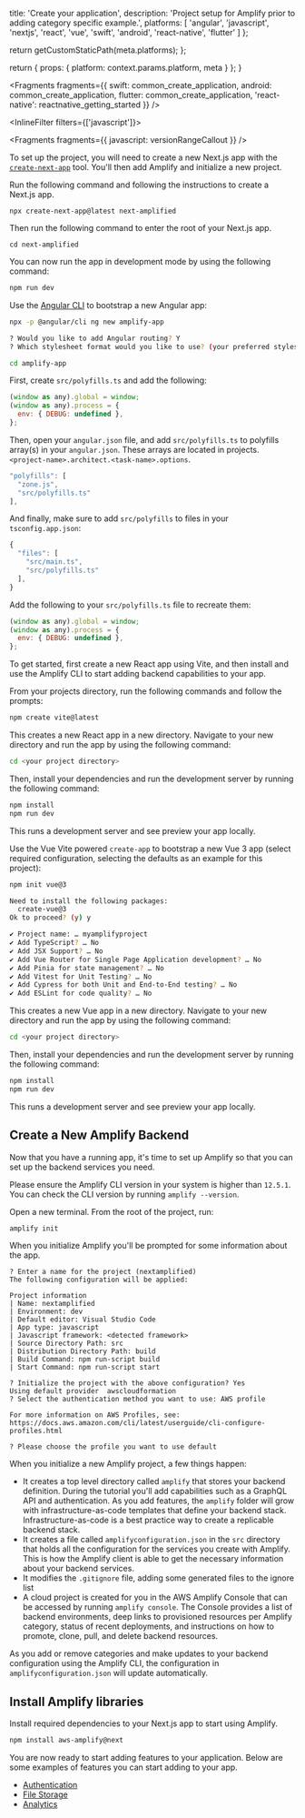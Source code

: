 
  title: 'Create your application',
  description:
    'Project setup for Amplify prior to adding category specific example.',
  platforms: [
    'angular',
    'javascript',
    'nextjs',
    'react',
    'vue',
    'swift',
    'android',
    'react-native',
    'flutter'
  ]
};

  return getCustomStaticPath(meta.platforms);
};

  return {
    props: {
      platform: context.params.platform,
      meta
    }
  };
}


<Fragments
  fragments={{
    swift: common_create_application,
    android: common_create_application,
    flutter: common_create_application,
    'react-native': reactnative_getting_started
  }}
/>

<InlineFilter filters={['javascript']}>

<BlockSwitcher>

<Block name="Next.js">


<Fragments fragments={{ javascript: versionRangeCallout }} />

To set up the project, you will need to create a new Next.js app with the [`create-next-app`](https://nextjs.org/docs/api-reference/create-next-app) tool. You'll then add Amplify and initialize a new project.

Run the following command and following the instructions to create a Next.js app.

```shellscript
npx create-next-app@latest next-amplified
```

Then run the following command to enter the root of your Next.js app.

```shellscript
cd next-amplified
```

You can now run the app in development mode by using the following command:

```bash
npm run dev
```

</Block>

<Block name="Angular">

Use the [Angular CLI](https://github.com/angular/angular-cli) to bootstrap a new Angular app:

```bash
npx -p @angular/cli ng new amplify-app

? Would you like to add Angular routing? Y
? Which stylesheet format would you like to use? (your preferred stylesheet provider)

cd amplify-app
```

<BlockSwitcher>

<Block name="Angular 15">

First, create `src/polyfills.ts` and add the following:

```javascript
(window as any).global = window;
(window as any).process = {
  env: { DEBUG: undefined },
};
```

Then, open your `angular.json` file, and add `src/polyfills.ts` to polyfills array(s) in your `angular.json`. These arrays are located in projects.`<project-name>.architect.<task-name>.options`.

```javascript
"polyfills": [
  "zone.js",
  "src/polyfills.ts"
],
```

And finally, make sure to add `src/polyfills` to files in your `tsconfig.app.json`:

```javascript
{
  "files": [
    "src/main.ts",
    "src/polyfills.ts"
  ],
}
```

</Block>

<Block name="Angular 10-14">

Add the following to your `src/polyfills.ts` file to recreate them:

```javascript
(window as any).global = window;
(window as any).process = {
  env: { DEBUG: undefined },
};
```

</Block>

</BlockSwitcher>

</Block>

<Block name="ReactJS">

To get started, first create a new React app using Vite, and then install and use the Amplify CLI to start adding backend capabilities to your app.

From your projects directory, run the following commands and follow the prompts:

```bash
npm create vite@latest
```

This creates a new React app in a new directory. Navigate to your new directory and run the app by using the following command:

```bash
cd <your project directory>
```

Then, install your dependencies and run the development server by running the following command:

```bash
npm install
npm run dev
```

This runs a development server and see preview your app locally.

</Block>

<Block name="VueJS">

Use the Vue Vite powered `create-app` to bootstrap a new Vue 3 app (select required configuration, selecting the defaults as an example for this project):

```bash
npm init vue@3

Need to install the following packages:
  create-vue@3
Ok to proceed? (y) y

✔ Project name: … myamplifyproject
✔ Add TypeScript? … No
✔ Add JSX Support? … No
✔ Add Vue Router for Single Page Application development? … No
✔ Add Pinia for state management? … No
✔ Add Vitest for Unit Testing? … No
✔ Add Cypress for both Unit and End-to-End testing? … No
✔ Add ESLint for code quality? … No
```

This creates a new Vue app in a new directory. Navigate to your new directory and run the app by using the following command:

```bash
cd <your project directory>
```

Then, install your dependencies and run the development server by running the following command:

```bash
npm install
npm run dev
```

This runs a development server and see preview your app locally.

</Block>

</BlockSwitcher>

## Create a New Amplify Backend

Now that you have a running app, it's time to set up Amplify so that you can set up the backend services you need.

<Callout warning>

Please ensure the Amplify CLI version in your system is higher than `12.5.1`. You can check the CLI version by running `amplify --version`.

</Callout>

Open a new terminal. From the root of the project, run:

```bash
amplify init
```

When you initialize Amplify you'll be prompted for some information about the app.

```console
? Enter a name for the project (nextamplified)
The following configuration will be applied:

Project information
| Name: nextamplified
| Environment: dev
| Default editor: Visual Studio Code
| App type: javascript
| Javascript framework: <detected framework>
| Source Directory Path: src
| Distribution Directory Path: build
| Build Command: npm run-script build
| Start Command: npm run-script start

? Initialize the project with the above configuration? Yes
Using default provider  awscloudformation
? Select the authentication method you want to use: AWS profile

For more information on AWS Profiles, see:
https://docs.aws.amazon.com/cli/latest/userguide/cli-configure-profiles.html

? Please choose the profile you want to use default
```

When you initialize a new Amplify project, a few things happen:

- It creates a top level directory called `amplify` that stores your backend definition. During the tutorial you'll add capabilities such as a GraphQL API and authentication. As you add features, the `amplify` folder will grow with infrastructure-as-code templates that define your backend stack. Infrastructure-as-code is a best practice way to create a replicable backend stack.
- It creates a file called `amplifyconfiguration.json` in the `src` directory that holds all the configuration for the services you create with Amplify. This is how the Amplify client is able to get the necessary information about your backend services.
- It modifies the `.gitignore` file, adding some generated files to the ignore list
- A cloud project is created for you in the AWS Amplify Console that can be accessed by running `amplify console`. The Console provides a list of backend environments, deep links to provisioned resources per Amplify category, status of recent deployments, and instructions on how to promote, clone, pull, and delete backend resources.

As you add or remove categories and make updates to your backend configuration using the Amplify CLI, the configuration in `amplifyconfiguration.json` will update automatically.

## Install Amplify libraries

Install required dependencies to your Next.js app to start using Amplify.

```bash
npm install aws-amplify@next
```

You are now ready to start adding features to your application. Below are some examples of features you can start adding to your app.

- [Authentication](/lib-v1/auth/getting-started)
- [File Storage](/lib-v1/storage/getting-started)
- [Analytics](/lib-v1/analytics/getting-started)

</InlineFilter>
